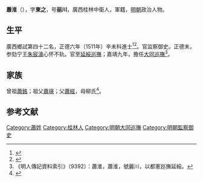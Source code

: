 {{明清人物信息框
| 姓名 = 蕭淮
| 原名 =
| 圖片名稱= 
| 圖片大小 =
| 圖片說明 = 
| 最高職務 =[[大同巡撫|大同巡撫]]
| 國家 = 大明 
| 爵位 =
| 籍貫 = 廣西桂林中衛
| 族裔 = 
| 旗籍 = 
| 字號 = 
| 諡號 =
| 出生日期 = 生年不詳
| 出生地點 =廣西桂林中衛
| 逝世日期 = 卒年不詳 
| 逝世地點 =
| 墓葬 =
| 配偶 = 
| 親屬 = 
| 出身 =
* 正德六年辛未科同進士出身
| 經歷 =
| 著作 =  
}}
'''蕭淮'''（{{bd|？||？|catIdx=}}），字'''東之'''，号'''丽川'''，廣西桂林中衛人，軍籍，[[明朝|明朝]]政治人物。

== 生平 ==
廣西鄉試第四十二名，正德六年（1511年）辛未科進士<ref>{{Cite book|title=《皇明贡举考》卷五|last=（明）[[张朝瑞|张朝瑞]]|first=|publisher=《续修四库全书》史部第828册|year=|isbn=|location=|pages=}}</ref><ref>{{Cite book|title=贡举志五种 上|last=鲁小俊，江俊伟著|first=|publisher=武汉：武汉大学出版社|year=2009|isbn=978-7-307-07043-1|location=|pages=}}</ref>。官监察御史。正德末，参劾宁王[[朱宸濠|朱宸濠]]心怀不轨。官至[[延綏巡撫|延綏巡撫]]；嘉靖九年，擔任[[大同巡撫|大同巡撫]]<ref>《明人傳記資料索引》（9392）：蕭淮，蕭淮，號麗川，以都憲廵撫延綏。</ref>。

== 家族 ==
曾祖[[蕭銘|蕭銘]]；祖父[[蕭瑛|蕭瑛]]；父[[蕭經|蕭經]]，母柳氏<ref>{{Cite book|title=天一阁藏明代科举录选刊 登科录 点校本|last=龚延明主编|first=|publisher=宁波出版社|year=2016|isbn=978-7-5526-2320-8|location=宁波|pages=|quote=《天一閣藏明代科舉錄選刊.登科錄》之《正德六年辛未科進士登科錄》}}</ref>。

==参考文献==
{{reflist}}

{{正德六年辛未科殿試金榜}}

{{Authority control}}

{{DEFAULTSORT:Xiao萧}}
[[Category:蕭姓|Category:蕭姓]]
[[Category:桂林人|Category:桂林人]]
[[Category:明朝大同巡撫|Category:明朝大同巡撫]]
[[Category:明朝監察御史|Category:明朝監察御史]]